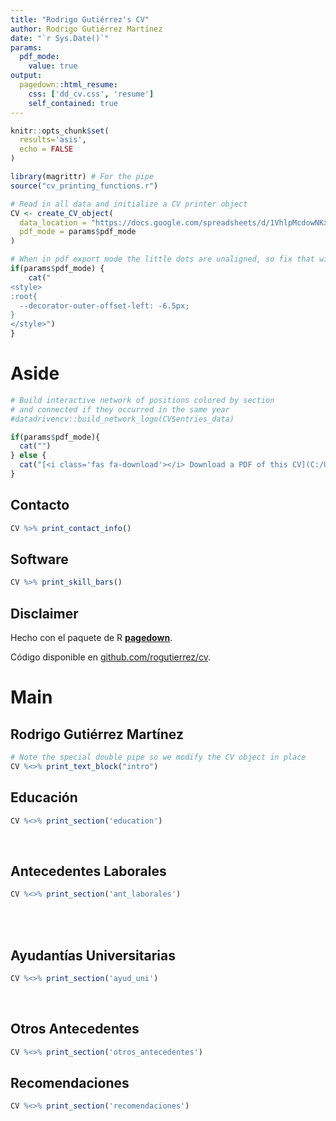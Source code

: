 ```yaml
---
title: "Rodrigo Gutiérrez's CV"
author: Rodrigo Gutiérrez Martínez
date: "`r Sys.Date()`"
params:
  pdf_mode:
    value: true
output:
  pagedown::html_resume:
    css: ['dd_cv.css', 'resume']
    self_contained: true
---
```


```r
knitr::opts_chunk$set(
  results='asis', 
  echo = FALSE
)

library(magrittr) # For the pipe
source("cv_printing_functions.r")

# Read in all data and initialize a CV printer object
CV <- create_CV_object(
  data_location = "https://docs.google.com/spreadsheets/d/1VhlpMcdowNKxcd8iO_aSfSCSx0NTc5kQF3tjKU5S3Mw",  
  pdf_mode = params$pdf_mode
)

```


```r
# When in pdf export mode the little dots are unaligned, so fix that with some conditional CSS.
if(params$pdf_mode) {
    cat("
<style>
:root{
  --decorator-outer-offset-left: -6.5px;
}
</style>")
}
```


Aside
================================================================================

```r
# Build interactive network of positions colored by section
# and connected if they occurred in the same year
#datadrivencv::build_network_logo(CV$entries_data)
```


```r
if(params$pdf_mode){
  cat("")
} else {
  cat("[<i class='fas fa-download'></i> Download a PDF of this CV](C:/Users/gutie/Desktop/RGCV)")
}
```

Contacto {#contact}
--------------------------------------------------------------------------------

```r
CV %>% print_contact_info()
```



Software {#skills}
--------------------------------------------------------------------------------

```r
CV %>% print_skill_bars()
```



Disclaimer {#disclaimer}
--------------------------------------------------------------------------------
Hecho con el paquete de R [**pagedown**](https://github.com/rstudio/pagedown). 

Código disponible en [github.com/rogutierrez/cv](https://github.com/rogutierrez/cv).



Main
================================================================================

Rodrigo Gutiérrez Martínez {#title}
--------------------------------------------------------------------------------

```r
# Note the special double pipe so we modify the CV object in place
CV %<>% print_text_block("intro") 
```



Educación {data-icon=graduation-cap data-concise=true}
--------------------------------------------------------------------------------

```r
CV %<>% print_section('education')
```

<br>

Antecedentes Laborales {data-icon=chalkboard-teacher}
--------------------------------------------------------------------------------

```r
CV %<>% print_section('ant_laborales')
```
<br>
<br>


Ayudantías Universitarias {data-icon=university}
--------------------------------------------------------------------------------

```r
CV %<>% print_section('ayud_uni')
```

<!-- These breaks just force a new page so section doesnt get cut off -->
<br>


Otros Antecedentes {data-icon=suitcase}
--------------------------------------------------------------------------------

```r
CV %<>% print_section('otros_antecedentes')
```



Recomendaciones {data-icon=chart-line}
--------------------------------------------------------------------------------

```r
CV %<>% print_section('recomendaciones')
```



